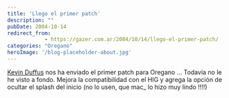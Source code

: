 ```yaml
---
title: 'Llego el primer patch'
description: ""
pubDate: 2004-10-14
redirect_from: 
            - https://gazer.com.ar/2004/10/14/llego-el-primer-patch/
categories: "Oregano"
heroImage: '/blog-placeholder-about.jpg'
---
```

[Kevin Duffus](http://www.rit.edu/~kod1929) nos ha enviado el primer patch para Oregano ... Todavía no le he visto a fondo. Mejora la compatibilidad con el HIG y agrega la opción de ocultar el splash del inicio (no lo usen, que mac\_ lo hizo muy lindo !!!!)
